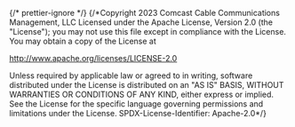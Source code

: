 ﻿{/* prettier-ignore */}
{/*Copyright 2023 Comcast Cable Communications Management, LLC
Licensed under the Apache License, Version 2.0 (the "License");
you may not use this file except in compliance with the License.
You may obtain a copy of the License at

http://www.apache.org/licenses/LICENSE-2.0

Unless required by applicable law or agreed to in writing, software
distributed under the License is distributed on an "AS IS" BASIS,
WITHOUT WARRANTIES OR CONDITIONS OF ANY KIND, either express or implied.
See the License for the specific language governing permissions and
limitations under the License.
SPDX-License-Identifier: Apache-2.0\*/}


<Meta of={TitleRowStories} />

<Title />

The `TitleRow` component renders a [Row](/docs/layout-row--basic) component with a title displayed as a [TextBox](/docs/elements-textbox--base) above the Row items.

## Source

https://github.com/rdkcentral/Lightning-UI-Components/blob/develop/packages/@lightningjs/ui-components/src/components/TitleRow/TitleRow.js

## Usage

`TitleRow` accepts all [properties supported by Row](/docs/layout-row--basic#properties) as well as an optional `title` property.

```js
import { TitleRow } from '@lightningjs/ui-components';
class Example extends lng.Component {
  static _template() {
    return {
      TitleRow: {
        type: TitleRow,
        title: 'Row Title',
        items: [
          // list of item components
        ]
      }
    };
  }
  _getFocused() {
    return this.tag('TitleRow');
  }
}
```

## API

### Properties

**`TitleRow` is a subclass of the [Row component](/docs/layout-row--basic)**,

It allows setting all
[properties, style properties, and child properties](/docs/layout-row--basic#properties)
supported by `Row`.

| name  | type   | required | default   | description                                          |
| ----- | ------ | -------- | --------- | ---------------------------------------------------- |
| title | string | false    | undefined | The title text to be displayed above the `Row` items |

## Methods

`TitleRow` can access [all public methods supported by the Row component](/docs/layout-row--basic#methods)
